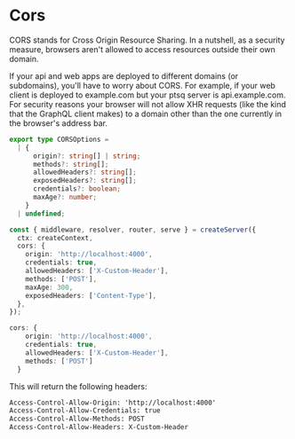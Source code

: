 # Cors

CORS stands for Cross Origin Resource Sharing. In a nutshell, as a security measure, browsers aren't allowed to access resources outside their own domain.

If your api and web apps are deployed to different domains (or subdomains), you'll have to worry about CORS. For example, if your web client is deployed to example.com but your ptsq server is api.example.com. For security reasons your browser will not allow XHR requests (like the kind that the GraphQL client makes) to a domain other than the one currently in the browser's address bar.

```ts
export type CORSOptions =
  | {
      origin?: string[] | string;
      methods?: string[];
      allowedHeaders?: string[];
      exposedHeaders?: string[];
      credentials?: boolean;
      maxAge?: number;
    }
  | undefined;
```

```ts title="server.ts"
const { middleware, resolver, router, serve } = createServer({
  ctx: createContext,
  cors: {
    origin: 'http://localhost:4000',
    credentials: true,
    allowedHeaders: ['X-Custom-Header'],
    methods: ['POST'],
    maxAge: 300,
    exposedHeaders: ['Content-Type'],
  },
});
```

```ts
cors: {
    origin: 'http://localhost:4000',
    credentials: true,
    allowedHeaders: ['X-Custom-Header'],
    methods: ['POST']
  }
```

This will return the following headers:

```txt
Access-Control-Allow-Origin: 'http://localhost:4000'
Access-Control-Allow-Credentials: true
Access-Control-Allow-Methods: POST
Access-Control-Allow-Headers: X-Custom-Header
```
